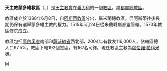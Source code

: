 {{Infobox diocese
|name =蒙多維
|jurisdiction = 教區
|latin = Dioecesis Montis Regalis in Pedemonte<br> o Montis Vici
|local = Diocesi di Mondovì
|border = catholic
|image =Roman Catholic Diocese of Mondovì in Italy.svg
|image_size = 
|image_alt = 
|caption = 教區範圍
|image2 =Mondovì-Cattedrale.jpg
|caption2 =聖多納托主教座堂
|location = [[義大利|義大利]]
|rite = [[羅馬禮|羅馬禮]]
|territory = [[庫內奧省|庫內奧省]]、[[薩沃納省|薩沃納省]]
|population =116,000
|patron =
|province =都靈
|established = 1388年
|cathedral = [[聖多納托主教座堂_(蒙多維)|聖多納托主教座堂]]
|co-cathedral = 
|leadership = 主教 
|website =[http://www.diocesimondovi.it/ 官方網頁]
|pope = 
|patriarch= 
|metropolitan =
|ordinary =[[Egidio_Miragoli|Egidio Miragoli]]
|coadjutor archbishop = 
|coadjutor bishop = 
|auxiliary = 
|emeritus = }}

'''天主教蒙多維教區'''（{{lang-la|Dioecesis Montis Regalis in Pedemonte o Montis Vici}}、{{lang-it|Diocesi di Mondovì}}）是[[天主教會|天主教會]]在[[義大利|義大利]]的一個[[教區|教區]]。屬[[天主教都靈總教區|都靈總教區]]。

教區成立於1388年6月8日，自[[天主教阿斯蒂教區|阿斯蒂教區]]分出，屬米蘭總教區。但阿斯蒂往後長期仍保有選舉蒙多維主教的權力。1515年5月24日從米蘭轉屬都靈管轄。1573年教區修院成立。

教區包括[[庫內奧省|庫內奧省]]南部和[[薩沃納省|薩沃納省]]西北部，2004年有教友116,000人，佔轄區總人口97.5%。教區下轄192個堂區，有167名司鐸。現任教區主教為[[盧恰諾·帕科米奧|盧恰諾·帕科米奧]]。

[[Category:義大利天主教教區|M]]
{{意大利天主教教區}}